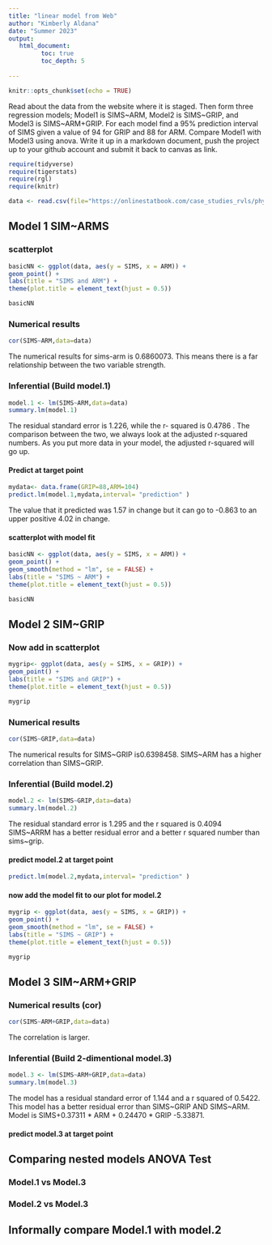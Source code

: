 ```yaml
---
title: "linear model from Web"
author: "Kimberly Aldana"
date: "Summer 2023"
output:
   html_document:
         toc: true
         toc_depth: 5
        
---
```


```r
knitr::opts_chunk$set(echo = TRUE)
```

Read about the data from the website where it is staged.  Then form three regression models; Model1 is SIMS~ARM, Model2 is SIMS~GRIP, and Model3 is SIMS~ARM+GRIP. For each model find a 95% prediction interval of SIMS given a value of 94  for GRIP and 88 for ARM. Compare Model1 with Model3 using anova. Write it up in a markdown document, push the project up to your github account and submit it back to canvas as link. 

 


```r
require(tidyverse)
require(tigerstats)
require(rgl)
require(knitr)

```

```r
data <- read.csv(file="https://onlinestatbook.com/case_studies_rvls/physical_strength/data.txt",sep="",header=TRUE)  

```

## Model 1 SIM~ARMS

### scatterplot


```r
basicNN <- ggplot(data, aes(y = SIMS, x = ARM)) +
geom_point() +
labs(title = "SIMS and ARM") +
theme(plot.title = element_text(hjust = 0.5))

basicNN
```


### Numerical results

```r
cor(SIMS~ARM,data=data)
```

The numerical results for sims-arm is 0.6860073. This means there is a far relationship between the two variable strength.

### Inferential  (Build model.1)

```r
model.1 <- lm(SIMS~ARM,data=data)
summary.lm(model.1)
```

The residual standard error is 1.226, while the r- squared is 0.4786 . The comparison between the two, we always look at the adjusted r-squared numbers. As you put more data in your model, the adjusted r-squared will go up.


#### Predict at target point

```r
mydata<- data.frame(GRIP=88,ARM=104)
predict.lm(model.1,mydata,interval= "prediction" )
```

The value that it predicted was 1.57 in change but it can go to -0.863 to an upper positive 4.02 in change.

#### scatterplot with model fit
  
```r
basicNN <- ggplot(data, aes(y = SIMS, x = ARM)) +
geom_point() +
geom_smooth(method = "lm", se = FALSE) +
labs(title = "SIMS ~ ARM") +
theme(plot.title = element_text(hjust = 0.5))

basicNN

```  
  
  
## Model 2 SIM~GRIP

### Now add in scatterplot

```r
mygrip<- ggplot(data, aes(y = SIMS, x = GRIP)) +
geom_point() +
labs(title = "SIMS and GRIP") +
theme(plot.title = element_text(hjust = 0.5))

mygrip
```


### Numerical results 

```r
cor(SIMS~GRIP,data=data)
```

The numerical results for SIMS~GRIP is0.6398458. SIMS~ARM has a higher correlation than SIMS~GRIP.


### Inferential  (Build model.2)
  
```r
model.2 <- lm(SIMS~GRIP,data=data)
summary.lm(model.2)
```

The residual standard error is 1.295 and the r squared is 0.4094 SIMS~ARRM has a better residual error and a better r squared number than sims~grip.  

#### predict model.2 at target point

```r
predict.lm(model.2,mydata,interval= "prediction" )
```


#### now add the model fit to our plot for model.2
  
```r
mygrip <- ggplot(data, aes(y = SIMS, x = GRIP)) +
geom_point() +
geom_smooth(method = "lm", se = FALSE) +
labs(title = "SIMS ~ GRIP") +
theme(plot.title = element_text(hjust = 0.5))

mygrip

```


## Model 3 SIM~ARM+GRIP

### Numerical results (cor)

```r
cor(SIMS~ARM+GRIP,data=data)
````
  
The correlation is larger.  
  
### Inferential  (Build 2-dimentional model.3)

```r
model.3 <- lm(SIMS~ARM+GRIP,data=data)
summary.lm(model.3)
```

The model has a residual standard error of 1.144 and a r squared of 0.5422. This model has a better residual error than SIMS~GRIP AND SIMS~ARM. Model is SIMS+0.37311 * ARM + 0.24470 * GRIP -5.33871.



#### predict model.3 at target point
  

## Comparing nested models ANOVA Test

### Model.1 vs Model.3
### Model.2 vs Model.3

## Informally compare Model.1 with model.2

